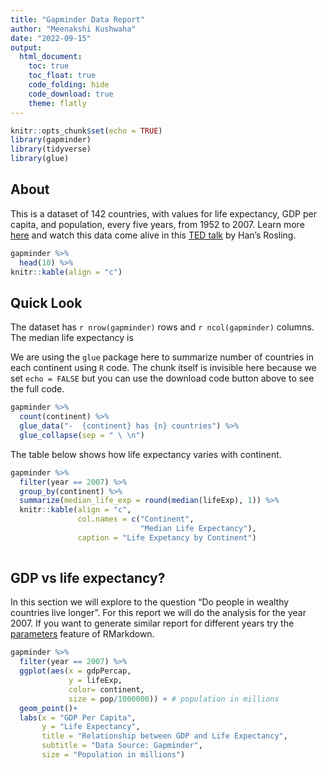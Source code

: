 ```yaml
---
title: "Gapminder Data Report"
author: "Meenakshi Kushwaha"
date: "2022-09-15"
output: 
  html_document:
    toc: true
    toc_float: true
    code_folding: hide
    code_download: true
    theme: flatly
---
```


```r
knitr::opts_chunk$set(echo = TRUE)
library(gapminder)
library(tidyverse)
library(glue)
```

## About

This is a dataset of 142 countries, with values for life expectancy, GDP per capita, and population, every five years, from 1952 to 2007. Learn more [here](https://www.gapminder.org/data/documentation/) and watch this data come alive in this [TED talk](https://www.ted.com/talks/hans_rosling_the_best_stats_you_ve_ever_seen?language=en) by Han's Rosling.


```r
gapminder %>% 
  head(10) %>% 
knitr::kable(align = "c")
```


## Quick Look

The dataset has `r nrow(gapminder)` rows and `r ncol(gapminder)` columns. The median life expectancy is 

We are using the `glue` package here to summarize number of countries in each continent using `R` code. The chunk itself is invisible here because we set `echo = FALSE` but you can use the download code button above to see the full code. 

```r
gapminder %>% 
  count(continent) %>% 
  glue_data("-  {continent} has {n} countries") %>% 
  glue_collapse(sep = " \ \n")
```

The table below shows how life expectancy varies with continent. 


```r
gapminder %>% 
  filter(year == 2007) %>% 
  group_by(continent) %>% 
  summarize(median_life_exp = round(median(lifeExp), 1)) %>% 
  knitr::kable(align = "c", 
               col.names = c("Continent", 
                             "Median Life Expectancy"),
               caption = "Life Expetancy by Continent")
  
```


## GDP vs life expectancy?

In this section we will explore to the question "Do people in wealthy countries live longer". For this report we will do the analysis for the year 2007. If you want to generate similar report for different years try the [parameters](https://rmarkdown.rstudio.com/lesson-6.html) feature of RMarkdown.

```r
gapminder %>% 
  filter(year == 2007) %>% 
  ggplot(aes(x = gdpPercap, 
             y = lifeExp, 
             color= continent, 
             size = pop/1000000)) + # population in millions
  geom_point()+
  labs(x = "GDP Per Capita",
       y = "Life Expectancy",
       title = "Relationship between GDP and Life Expectancy",
       subtitle = "Data Source: Gapminder", 
       size = "Population in millions")
  
```
